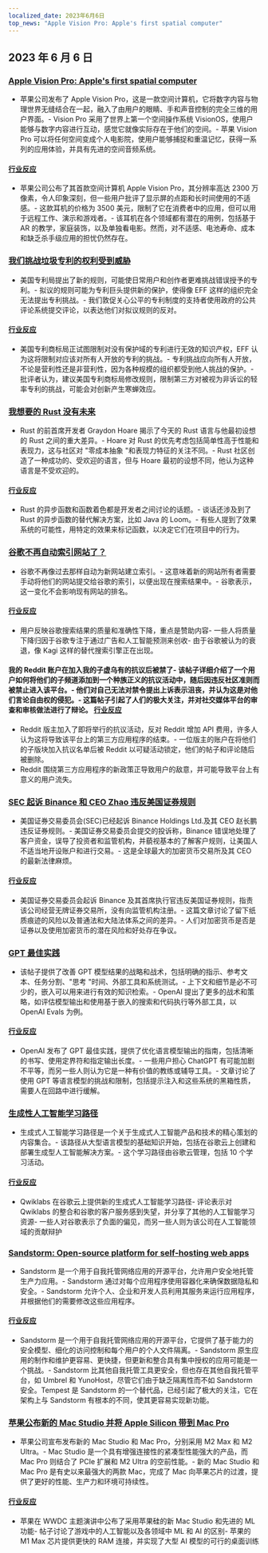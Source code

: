 ```yaml
---
localized_date: 2023年6月6日
top_news: "Apple Vision Pro: Apple's first spatial computer"
---
```


## 2023 年 6 月 6 日

### [Apple Vision Pro: Apple's first spatial computer](https://www.apple.com/newsroom/2023/06/introducing-apple-vision-pro/)

- 苹果公司发布了 Apple Vision Pro，这是一款空间计算机，它将数字内容与物理世界无缝结合在一起，融入了由用户的眼睛、手和声音控制的完全三维的用户界面。- Vision Pro 采用了世界上第一个空间操作系统 VisionOS，使用户能够与数字内容进行互动，感觉它就像实际存在于他们的空间。- 苹果 Vision Pro 可以将任何空间变成个人电影院，使用户能够捕捉和重温记忆，获得一系列的应用体验，并具有先进的空间音频系统。

#### [行业反应](http://news.ycombinator.com/item?id=36201593)

- 苹果公司公布了其首款空间计算机 Apple Vision Pro，其分辨率高达 2300 万像素，令人印象深刻，但一些用户批评了显示屏的点距和长时间使用的不适感。- 这款耳机的价格为 3500 美元，限制了它在消费者中的应用，但可以用于远程工作、演示和游戏者。- 该耳机在各个领域都有潜在的用例，包括基于 AR 的教学，家庭装饰，以及单独看电影。然而，对不适感、电池寿命、成本和缺乏杀手级应用的担忧仍然存在。

### [我们挑战垃圾专利的权利受到威胁](https://www.eff.org/deeplinks/2023/06/our-right-challenge-junk-patents-under-threat)

- 美国专利局提出了新的规则，可能使日常用户和创作者更难挑战错误授予的专利。- 拟议的规则可能为专利巨头提供新的保护，使得像 EFF 这样的组织完全无法提出专利挑战。- 我们敦促关心公平的专利制度的支持者使用政府的公共评论系统提交评论，以表达他们对拟议规则的反对。

#### [行业反应](http://news.ycombinator.com/item?id=36198329)

- 美国专利商标局正试图限制对没有保护域的专利进行无效的知识产权，EFF 认为这将限制对应该对所有人开放的专利的挑战。- 专利挑战应向所有人开放，不论是营利性还是非营利性，因为各种规模的组织都受到他人挑战的保护。- 批评者认为，建议美国专利商标局修改规则，限制第三方对被视为非诉讼的轻率专利的挑战，可能会对创新产生寒蝉效应。

### [我想要的 Rust 没有未来](https://graydon2.dreamwidth.org/307291.html)

- Rust 的前首席开发者 Graydon Hoare 揭示了今天的 Rust 语言与他最初设想的 Rust 之间的重大差异。- Hoare 对 Rust 的优先考虑包括简单性高于性能和表现力，这与社区对 "零成本抽象 "和表现力特征的关注不同。- Rust 社区创造了一种成功的、受欢迎的语言，但与 Hoare 最初的设想不同，他认为这种语言是不受欢迎的。

#### [行业反应](http://news.ycombinator.com/item?id=36193326)

- Rust 的异步函数和函数着色都是开发者之间讨论的话题。- 谈话还涉及到了 Rust 的异步函数的替代解决方案，比如 Java 的 Loom。- 有些人提到了效果系统的可能性，用特定的效果来标记函数，以决定它们在项目中的行为。

### [谷歌不再自动索引网站了？](https://natehoffelder.com/blog/google-no-longer-automatically-indexes-websites-wtf/)

- 谷歌不再像过去那样自动为新网站建立索引。- 这意味着新的网站所有者需要手动将他们的网站提交给谷歌的索引，以便出现在搜索结果中。- 谷歌表示，这一变化不会影响现有网站的排名。

#### [行业反应](http://news.ycombinator.com/item?id=36195600)

- 用户反映谷歌搜索结果的质量和准确性下降，重点是赞助内容- 一些人将质量下降归因于谷歌专注于通过广告和人工智能预测来创收- 由于谷歌被认为的衰退，像 Kagi 这样的替代搜索引擎正在出现。

#### 我的 Reddit 账户在加入我的子虚乌有的抗议后被禁了- 该帖子详细介绍了一个用户如何将他们的子频道添加到一个种族正义的抗议活动中，随后因违反社区准则而被禁止进入该平台。- 他们对自己无法对禁令提出上诉表示沮丧，并认为这是对他们言论自由权的侵犯。- 这篇帖子引起了人们的极大关注，并对社交媒体平台的审查和审核做法进行了辩论。 [行业反应](http://news.ycombinator.com/item?id=36192312)

- Reddit 版主加入了即将举行的抗议活动，反对 Reddit 增加 API 费用，许多人认为这将导致该平台上的第三方应用程序的结束。- 一位版主的账户在将他们的子版块加入抗议名单后被 Reddit 以可疑活动锁定，他们的帖子和评论随后被删除。
- Reddit 围绕第三方应用程序的新政策正导致用户的敌意，并可能导致平台上有意义的用户流失。

### [SEC 起诉 Binance 和 CEO Zhao 违反美国证券规则](https://www.bloomberg.com/news/articles/2023-06-05/sec-sues-binance-and-ceo-zhao-for-breaking-us-securities-rules)

- 美国证券交易委员会(SEC)已经起诉 Binance Holdings Ltd.及其 CEO 赵长鹏违反证券规则。- 美国证券交易委员会提交的投诉称，Binance 错误地处理了客户资金，误导了投资者和监管机构，并藐视基本的了解客户规则，让美国人不适当地开设账户和进行交易。- 这是全球最大的加密货币交易所及其 CEO 的最新法律麻烦。

#### [行业反应](http://news.ycombinator.com/item?id=36197353)

- 美国证券交易委员会起诉 Binance 及其首席执行官违反美国证券规则，指责该公司经营无牌证券交易所，没有向监管机构注册。- 这篇文章讨论了留下纸质痕迹的风险以及普通法和大陆法体系之间的差异。- 人们对加密货币是否是证券以及使用加密货币的潜在风险和好处存在争议。

### [GPT 最佳实践](https://platform.openai.com/docs/guides/gpt-best-practices)

- 该帖子提供了改善 GPT 模型结果的战略和战术，包括明确的指示、参考文本、任务分割、"思考 "时间、外部工具和系统测试。- 上下文和细节是必不可少的，嵌入可以用来进行有效的知识检索。- OpenAI 提出了更多的战术和策略，如评估模型输出和使用基于嵌入的搜索和代码执行等外部工具，以 OpenAI Evals 为例。

#### [行业反应](http://news.ycombinator.com/item?id=36197291)

- OpenAI 发布了 GPT 最佳实践，提供了优化语言模型输出的指南，包括清晰的书写、使用定界符和指定输出长度。- 一些用户担心 ChatGPT 有可能加剧不平等，而另一些人则认为它是一种有价值的教练或辅导工具。- 文章讨论了使用 GPT 等语言模型的挑战和限制，包括提示注入和这些系统的黑箱性质，需要人在回路中进行缓解。

### [生成性人工智能学习路径](https://www.cloudskillsboost.google/paths/118)

- 生成式人工智能学习路径是一个关于生成式人工智能产品和技术的精心策划的内容集合。- 该路径从大型语言模型的基础知识开始，包括在谷歌云上创建和部署生成型人工智能解决方案。- 这个学习路径由谷歌云管理，包括 10 个学习活动。

#### [行业反应](http://news.ycombinator.com/item?id=36192195)

- Qwiklabs 在谷歌云上提供新的生成式人工智能学习路径- 评论表示对 Qwiklabs 的整合和谷歌的客户服务感到失望，并分享了其他的人工智能学习资源- 一些人对谷歌表示了负面的偏见，而另一些人则为该公司在人工智能领域的贡献辩护

### [Sandstorm: Open-source platform for self-hosting web apps](https://sandstorm.io/)

- Sandstorm 是一个用于自我托管网络应用的开源平台，允许用户安全地托管生产力应用。- Sandstorm 通过对每个应用程序使用容器化来确保数据隐私和安全。- Sandstorm 允许个人、企业和开发人员利用其服务来运行应用程序，并根据他们的需要修改这些应用程序。

#### [行业反应](http://news.ycombinator.com/item?id=36192777)

- Sandstorm 是一个用于自我托管网络应用的开源平台，它提供了基于能力的安全模型、细化的访问控制和每个用户的个人文件隔离。- Sandstorm 原生应用的制作和维护更容易、更快捷，但更新和整合具有集中授权的应用可能是一个挑战。- Sandstorm 比其他自我托管工具更安全，但也存在其他自我托管平台，如 Umbrel 和 YunoHost，尽管它们由于缺乏隔离性而不如 Sandstorm 安全。Tempest 是 Sandstorm 的一个替代品，已经引起了极大的关注，它在架构上与 Sandstorm 有根本的不同，使其更容易实现新功能。

### [苹果公布新的 Mac Studio 并将 Apple Silicon 带到 Mac Pro](https://www.apple.com/newsroom/2023/06/apple-unveils-new-mac-studio-and-brings-apple-silicon-to-mac-pro/)

- 苹果公司宣布发布新的 Mac Studio 和 Mac Pro，分别采用 M2 Max 和 M2 Ultra。- Mac Studio 是一个具有增强连接性的紧凑型性能强大的产品，而 Mac Pro 则结合了 PCIe 扩展和 M2 Ultra 的空前性能。- 新的 Mac Studio 和 Mac Pro 是有史以来最强大的两款 Mac，完成了 Mac 向苹果芯片的过渡，提供了更好的性能、生产力和环境可持续性。

#### [行业反应](http://news.ycombinator.com/item?id=36199639)

- 苹果在 WWDC 主题演讲中公布了采用苹果硅的新 Mac Studio 和先进的 ML 功能- 帖子讨论了游戏中的人工智能以及各领域中 ML 和 AI 的区别- 苹果的 M1 Max 芯片提供更快的 RAM 连接，并实现了大型 AI 模型的可行的桌面训练
